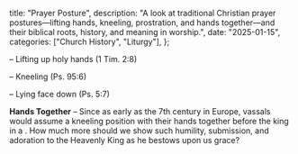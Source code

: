   title: "Prayer Posture",
  description: "A look at traditional Christian prayer postures—lifting hands, kneeling, prostration, and hands together—and their biblical roots, history, and meaning in worship.",
  date: "2025-01-15",
  categories: ["Church History", "Liturgy"],
};

**<Definition lang="latin" anchor="orans" text="Orans" />** – Lifting up holy hands (1 Tim. 2:8)

**<Definition lang="latin" anchor="genuflecto" text="Genuflection" />** – Kneeling (Ps. 95:6)

**<Definition lang="latin" anchor="prosterno" text="Prostration" />** – Lying face down (Ps. 5:7)

**Hands Together** – Since as early as the 7th century in Europe, vassals would assume a kneeling position with their hands together before the king in a *<Definition lang="latin" anchor="commendatio" text="commendatio" />*. How much more should we show such humility, submission, and adoration to the Heavenly King as he bestows upon us grace?
